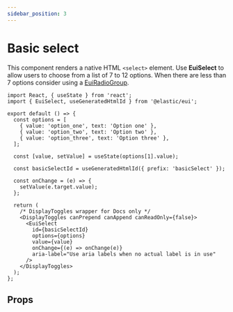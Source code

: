 ```yaml
---
sidebar_position: 3
---
```


# Basic select


<EuiFormRowCallout />

This component renders a native HTML `<select>` element. Use **EuiSelect** to allow users to choose from a list of 7 to 12 options. When there are less than 7 options consider using a [EuiRadioGroup](./checkboxes-and-radios/index.mdx#radio-group).

```tsx interactive
import React, { useState } from 'react';
import { EuiSelect, useGeneratedHtmlId } from '@elastic/eui';

export default () => {
  const options = [
    { value: 'option_one', text: 'Option one' },
    { value: 'option_two', text: 'Option two' },
    { value: 'option_three', text: 'Option three' },
  ];

  const [value, setValue] = useState(options[1].value);

  const basicSelectId = useGeneratedHtmlId({ prefix: 'basicSelect' });

  const onChange = (e) => {
    setValue(e.target.value);
  };

  return (
    /* DisplayToggles wrapper for Docs only */
    <DisplayToggles canPrepend canAppend canReadOnly={false}>
      <EuiSelect
        id={basicSelectId}
        options={options}
        value={value}
        onChange={(e) => onChange(e)}
        aria-label="Use aria labels when no actual label is in use"
      />
    </DisplayToggles>
  );
};
```

## Props


<PropTable definition={docgen.EuiSelect} />
